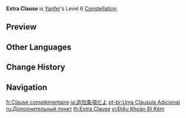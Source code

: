 {{Constellation Infobox
|image       = Constellation Extra Clause.png
|description = Increases the maximum number of Scarlet Seals by 1.
|level       = 6
|character   = Yanfei
}}
'''Extra Clause''' is [[Yanfei]]'s Level 6 [[Constellation]].

==Preview==
{{Preview
|file=Constellation Extra Clause
}}

==Other Languages==
{{Other Languages
|en      = Extra Clause
|zhs     = 是额外条款
|zhs_rm  = Shì Éwài Tiáokuǎn
|zht     = 是額外條款
|zht_rm  = Shì Éwài Tiáokuǎn
|zh_tl   = It's Extra Clause
|ja      = 追加条項だよ
|ja_rm   = Tsuika Joukou da yo
|ja_tl   = There's an Extra Clause
|ko      = {{tt|추가|追加}} {{tt|조항|條項}}
|ko_tl   = Extra Clause
|es      = Cláusula adicional
|es_tl   = Additional Clause
|fr      = Clause complémentaire
|fr_tl   = Complementary Clause
|ru      = Дополнительный пункт
|ru_tl   = Supplementary Paragraph
|th      = Extra Clause
|vi      = Điều Khoản Đi Kèm
|vi_tl   = 
|de      = Extraklausel
|de_tl   = Extra Clause
|id      = Extra Clause
|pt      = Uma Cláusula Adicional
|pt_tl   = An Additional Clause
|tr      = Ek Madde
|tr_tl   = Extra Clause
|it      = Clausola aggiuntiva
|it_tl   = Additional Clause
}}

==Change History==
{{Change History|1.5}}

==Navigation==
{{Talent Navbox|Yanfei}}

[[fr:Clause complémentaire]]
[[ja:追加条項だよ]]
[[pt-br:Uma Cláusula Adicional]]
[[ru:Дополнительный пункт]]
[[th:Extra Clause]]
[[vi:Điều Khoản Đi Kèm]]